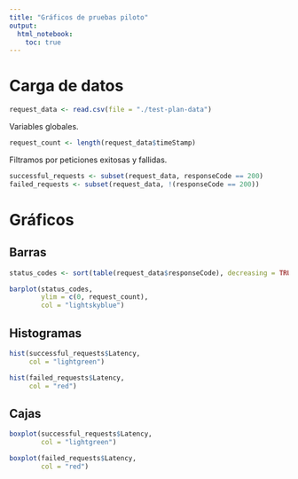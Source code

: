 ```yaml
---
title: "Gráficos de pruebas piloto"
output: 
  html_notebook: 
    toc: true
---
```


# Carga de datos
```r
request_data <- read.csv(file = "./test-plan-data")
```

Variables globales.
```r
request_count <- length(request_data$timeStamp)
```


Filtramos por peticiones exitosas y fallidas.
```r
successful_requests <- subset(request_data, responseCode == 200)
failed_requests <- subset(request_data, !(responseCode == 200))
```


# Gráficos

## Barras

```r
status_codes <- sort(table(request_data$responseCode), decreasing = TRUE)

barplot(status_codes,
        ylim = c(0, request_count),
        col = "lightskyblue")
```


## Histogramas

```r
hist(successful_requests$Latency,
     col = "lightgreen")

hist(failed_requests$Latency,
     col = "red")
```

## Cajas

```r
boxplot(successful_requests$Latency,
        col = "lightgreen")

boxplot(failed_requests$Latency,
        col = "red")
```


